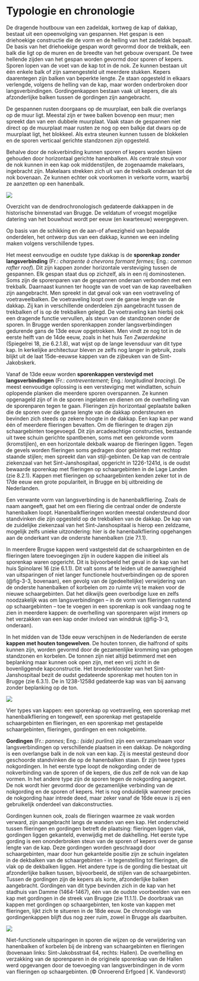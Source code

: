 # Typologie en chronologie

De dragende houtbouw van een zadeldak, kortweg de kap of dakkap, bestaat uit een opeenvolging van gespannen. Het gespan is een driehoekige constructie die de vorm en de helling van het zadeldak bepaalt. De basis van het driehoekige gespan wordt gevormd door de trekbalk, een balk die ligt op de muren en de breedte van het gebouw overspant. De twee hellende zijden van het gespan worden gevormd door sporen of kepers. Sporen lopen van de voet van de kap tot in de nok. Ze kunnen bestaan uit één enkele balk of zijn samengesteld uit meerdere stukken. Kepers daarentegen zijn balken van beperkte lengte. Ze staan opgesteld in elkaars verlengde, volgens de helling van de kap, maar worden onderbroken door langsverbindingen. Gordingenkappen bestaan vaak uit kepers, die als afzonderlijke balken tussen de gordingen zijn aangebracht.

De gespannen rusten doorgaans op de muurplaat, een balk die overlangs op de muur ligt. Meestal zijn er twee balken bovenop een muur; men spreekt dan van een dubbele muurplaat. Vaak staan de gespannen niet direct op de muurplaat maar rusten ze nog op een balkje dat dwars op de muurplaat ligt, het blokkeel. Als extra steunen kunnen tussen de blokkelen en de sporen verticaal gerichte standzonen zijn opgesteld.

Behalve door de nokverbinding kunnen sporen of kepers worden bijeen gehouden door horizontaal gerichte hanenbalken. Als centrale steun voor de nok kunnen in een kap ook middenstijlen, de zogenaamde makelaars, ingebracht zijn. Makelaars strekken zich uit van de trekbalk onderaan tot de nok bovenaan. Ze kunnen echter ook voorkomen in verkorte vorm, waarbij ze aanzetten op een hanenbalk.

:::{#fig-3-1}
![](./figuren/image5.jpg)

Overzicht van de dendrochronologisch gedateerde dakkappen in de historische binnenstad van Brugge. De veldatum of vroegst mogelijke datering van het bouwhout wordt per eeuw (en kwarteeuw) weergegeven.
:::

Op basis van de schikking en de aan-of afwezigheid van bepaalde onderdelen, het ontwerp dus van een dakkap, kunnen we een indeling maken volgens verschillende types.

Het meest eenvoudige en oudste type dakkap is de **sporenkap zonder langsverbinding** (Fr.: *charpente à chevrons formant fermes*; Eng.: *common rafter roof*). Dit zijn kappen zonder horizontale versteviging tussen de gespannen. Elk gespan staat dus op zichzelf, als in een rij dominostenen. Soms zijn de sporenparen van de gespannen onderaan verbonden met een trekbalk. Daarnaast kunnen ter hoogte van de voet van de kap raveelbalken zijn aangebracht. Men spreekt in dat geval ook van een voetraveling of voetraveelbalken. De voetraveling loopt over de ganse lengte van de dakkap. Zij kan in verschillende onderdelen zijn aangebracht tussen de trekbalken of is op de trekbalken gelegd. De voetraveling kan hierbij ook een dragende functie vervullen, als steun van de standzonen onder de sporen. In Brugge werden sporenkappen zonder langsverbindingen gedurende gans de 13de eeuw opgetrokken. Men vindt ze nog tot in de eerste helft van de 14de eeuw, zoals in het huis *Ten Zwaerdekine* (Spiegelrei 18, zie 6.2.1.8), wat wijst op de lange levensduur van dit type kap. In kerkelijke architectuur bleven ze zelfs nog langer in gebruik, zoals blijkt uit de laat 15de-eeuwse kappen van de zijbeuken van de Sint-Jakobskerk.

Vanaf de 13de eeuw worden **sporenkappen verstevigd met langsverbindingen** (Fr.: *contreventement*; Eng.: *longitudinal bracing*). De meest eenvoudige oplossing is een versteviging met windlatten, schuin oplopende planken die meerdere sporen overspannen. Ze kunnen opgenageld zijn of in de sporen ingelaten en dienen om de overhelling van de sporenparen tegen te gaan. Flieringen zijn horizontaal geplaatste balken die de sporen over de ganse lengte van de dakkap ondersteunen en bevinden zich steeds op zekere hoogte in de dakkap. Een kap kan per wand één of meerdere flieringen bevatten. Om de flieringen te dragen zijn schaargebinten toegevoegd. Dit zijn arcadeachtige constructies, bestaande uit twee schuin gerichte spantbenen, soms met een gekromde vorm (kromstijlen), en een horizontale dekbalk waarop de flieringen liggen. Tegen de gevels worden flieringen soms gedragen door gebinten met rechtop staande stijlen; men spreekt dan van stijl-gebinten. De kap van de centrale ziekenzaal van het Sint-Janshospitaal, opgericht in 1226-1241d, is de oudst bewaarde sporenkap met flieringen op schaargebinten in de Lage Landen (zie 8.2.1). Kappen met flieringen op schaargebinten kenden zeker tot in de 17de eeuw een grote populariteit, in Brugge en bij uitbreiding de Nederlanden.

Een verwante vorm van langsverbinding is de hanenbalkfliering. Zoals de naam aangeeft, gaat het om een fliering die centraal onder de onderste hanenbalken loopt. Hanenbalkflieringen worden meestal ondersteund door standvinken die zijn opgesteld op de trekbalken van de dakkap. De kap van de zuidelijke ziekenzaal van het Sint-Janshospitaal is hierop een zeldzame, mogelijk zelfs unieke uitzondering: hier is de hanenbalkfliering opgehangen aan de onderkant van de onderste hanenbalken (zie 7.1.1).

In meerdere Brugse kappen werd vastgesteld dat de schaargebinten en de flieringen latere toevoegingen zijn in oudere kappen die initieel als sporenkap waren opgericht. Dit is bijvoorbeeld het geval in de kap van het huis Spinolarei 16 (zie 6.1.1). Dit valt soms af te leiden uit de aanwezigheid van uitsparingen of niet langer functionele houtverbindingen op de sporen (@fig-3-3, bovenaan), een gevolg van de (gedeeltelijke) verwijdering van de onderste hanenbalken of korbelen om zo ruimte vrij te maken voor de nieuwe schaargebinten. Dat het dikwijls geen overbodige luxe en zelfs noodzakelijk was om langsverbindingen -- in de vorm van flieringen rustend op schaargebinten -- toe te voegen in een sporenkap is ook vandaag nog te zien in meerdere kappen: de overhelling van sporenparen wijst immers op het verzakken van een kap onder invloed van winddruk (@fig-3-3, onderaan).

In het midden van de 13de eeuw verschijnen in de Nederlanden de eerste **kappen met houten tongewelven**. De houten tonnen, die halfrond of spits kunnen zijn, worden gevormd door de gezamenlijke kromming van gebogen standzonen en korbelen. De tonnen zijn niet altijd betimmerd met een beplanking maar kunnen ook open zijn, met een vrij zicht in de bovenliggende kapconstructie. Het broederklooster van het Sint-Janshospitaal bezit de oudst gedateerde sporenkap met houten ton in Brugge (zie 6.3.1). De in 1238-1258d gedateerde kap was van bij aanvang zonder beplanking op de ton.

:::{#fig-3-2}
![](./figuren/image6.jpg)

Vier types van kappen: een sporenkap op voetraveling, een sporenkap met hanenbalkfliering en tongewelf, een sporenkap met gestapelde schaargebinten en flieringen, en een sporenkap met gestapelde schaargebinten, flieringen, gordingen en een nokgebinte.
:::


**Gordingen** (Fr.: *pannes*; Eng.: *(side) purlins*) zijn een verzamelnaam voor langsverbindingen op verschillende plaatsen in een dakkap. De nokgording is een overlangse balk in de nok van een kap. Zij is meestal gesteund door geschoorde standvinken die op de hanenbalken staan. Er zijn twee types nokgordingen. In het eerste type loopt de nokgording onder de nokverbinding van de sporen of de kepers, die dus zelf de nok van de kap vormen. In het andere type zijn de sporen tegen de nokgording aangezet. De nok wordt hier gevormd door de gezamenlijke verbinding van de nokgording en de sporen of kepers. Het is nog onduidelijk wanneer precies de nokgording haar intrede deed, maar zeker vanaf de 16de eeuw is zij een gebruikelijk onderdeel van dakconstructies.

Gordingen kunnen ook, zoals de flieringen waarmee ze vaak worden verward, zijn aangebracht langs de wanden van een kap. Het onderscheid tussen flieringen en gordingen betreft de plaatsing: flieringen liggen vlak, gordingen liggen gekanteld, evenwijdig met de dakhelling. Het eerste type gording is een ononderbroken steun van de sporen of kepers over de ganse lengte van de kap. Deze gordingen worden geschraagd door schaargebinten, maar door hun gekantelde positie zijn ze schuin ingelaten in de dekbalken van de schaargebinten - in tegenstelling tot flieringen, die vlak op de dekbalken liggen. Het andere type is de gording die bestaat uit afzonderlijke balken tussen, bijvoorbeeld, de stijlen van de schaargebinten. Tussen de gordingen zijn de kepers als korte, afzonderlijke balken aangebracht. Gordingen van dit type bevinden zich in de kap van het stadhuis van Damme (1464-1467), één van de oudste voorbeelden van een kap met gordingen in de streek van Brugge (zie 11.1.1). De doorbraak van kappen met gordingen op schaargebinten, ten koste van kappen met flieringen, lijkt zich te situeren in de 18de eeuw. De chronologie van gordingenkappen blijft dus nog zeer ruim, zowel in Brugge als daarbuiten.


:::{#fig-3-3}
![](./figuren/image7.png)

Niet-functionele uitsparingen in sporen die wijzen op de verwijdering van hanenbalken of korbelen bij de inbreng van schaargebinten en flieringen (bovenaan links: Sint-Jakobsstraat 64, rechts: Hallen). De overhelling en verzakking van de sporenparen in de originele sporenkap van de Hallen werd opgevangen door de toevoeging van langsverbindingen in de vorm van flieringen op schaargebinten. (© Onroerend Erfgoed \| K. Vandevorst)
:::